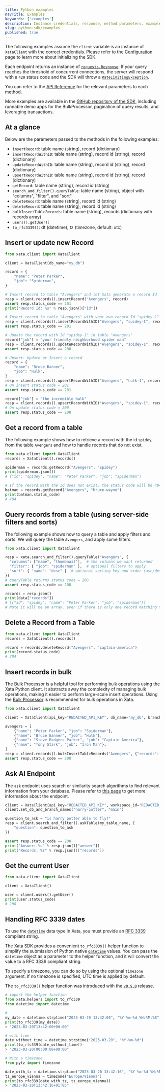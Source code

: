 ```yaml
---
title: Python examples
navTitle: Examples
keywords: ['examples']
description: Instance credentials, response, method parameters, examples, record operations
slug: python-sdk/examples
published: true
---
```


The following examples assume the `client` variable is an instance of `XataClient` with the correct credentials. Please refer to the [Configuration](/docs/python-sdk/overview#configuration) page to learn more about initializing the SDK.

Each endpoint returns an instance of [`requests.Response`](https://requests.readthedocs.io/en/latest/api/#requests.Response). If your query reaches the threshold of concurrent connections, the server will respond with a `429` status code and the SDK will throw a [`RateLimitingException`](https://github.com/xataio/xata-py/blob/main/xata/errors.py#L25).

You can refer to the [API Reference](https://xata-py.readthedocs.io/en/latest/api.html) for the relevant parameters to each method.

More examples are available in the [GitHub repository of the SDK](https://github.com/xataio/xata-py/tree/main/examples), including runnable demo apps for the BulkProcessor, pagination of query results, and leveraging transactions.

## At a glance

Below are the parameters passed to the methods in the following examples:

- `insertRecord`: table name (string), record (dictionary)
- `insertRecordWithID`: table name (string), record id (string), record (dictionary)
- `updateRecordWithID`: table name (string), record id (string), record (dictionary)
- `upsertRecordWithID`: table name (string), record id (string), record (dictionary)
- `getRecord`: table name (string), record id (string)
- `search_and_filter().queryTable`: table name (string), object with "columns", "filter", and "sort"
- `deleteRecord`: table name (string), record id (string)
- `deleteRecord`: table name (string), record id (string)
- `bulkInsertTableRecords`: table name (string), records (dictionary with records array)
- `users().getUser()`
- `to_rfc3339()`: dt (datetime), tz (timezone, default: utc)

## Insert or update new Record

```python
from xata.client import XataClient

client = XataClient(db_name="my_db")

record = {
    "name": "Peter Parker",
    "job": "Spiderman",
}

# Insert record to table "Avengers" and let Xata generate a record Id
resp = client.records().insertRecord("Avengers", record)
assert resp.status_code == 201
print("Record Id: %s" % resp.json()["id"])

# Insert record to table "Avengers" with your own record Id "spidey-1"
resp = client.records().insertRecordWithID("Avengers", "spidey-1", record)
assert resp.status_code == 201

# Update the record with Id "spidey-1" in table "Avengers"
record["job"] = "your friendly neighborhood spider man"
resp = client.records().updateRecordWithID("Avengers", "spidey-1", record)
assert resp.status_code == 200

# Upsert: Update or Insert a record
record = {
    "name": "Bruce Banner",
    "job": "Hulk",
}
resp = client.records().upsertRecordWithID("Avengers", "hulk-1", record)
# On insert status code = 201
assert resp.status_code == 201

record["job"] = "the incredible hulk"
resp = client.records().upsertRecordWithID("Avengers", "spidey-1", record)
# On update status code = 200
assert resp.status_code == 200
```

## Get a record from a table

The following example shows how to retrieve a record with the id `spidey`, from the table `Avengers` and how to handle records that do not exist.

```python
from xata.client import XataClient
records = XataClient().records()

spiderman = records.getRecord("Avengers", "spidey")
print(spiderman.json())
# {"id": "spidey", "name": "Peter Parker", "job": "spiderman"}

# If the record with the Id does not exist, the status code will be 404
batman = records.getRecord("Avengers", "bruce-wayne")
print(batman.status_code)
# 404
```

## Query records from a table (using server-side filters and sorts)

The following example shows how to query a table and apply filters and sorts. We will query the table `Avengers`, and apply some filters.

```python
from xata.client import XataClient

resp = xata.search_and_filter().queryTable("Avengers", {
  "columns": ["name", "thumbnail"],  # the columns we want returned
  "filter": { "job": "spiderman" },  # optional filters to apply
  "sort": { "name": "desc" }  # optional sorting key and order (asc/desc)
})
# queryTable returns status code = 200
assert resp.status_code == 200

records = resp.json()
print(data["records"])
# [{"id": "spidey", "name": "Peter Parker", "job": "spiderman"}]
# Note it will be an array, even if there is only one record matching the filters
```


## Delete a Record from a Table

```python
from xata.client import XataClient
records = XataClient().records()

record = records.deleteRecord("Avengers", "captain-america")
print(record.status_code)
# 204
```

## Insert records in bulk

The Bulk Processor is a helpful tool for performing bulk operations using the Xata Python client. It abstracts away the complexity of managing bulk operations, making it easier to perform large-scale insert operations. Using the [Bulk Processor](/docs/python-sdk/bulk-processor) is recommended for bulk operations in Xata.

```python
from xata.client import XataClient

client = XataClient(api_key="REDACTED_API_KEY", db_name="my_db", branch_name="feature-042")

avengers = [
    {"name": "Peter Parker", "job": "Spiderman"},
    {"name": "Bruce Banner", "job": "Hulk"},
    {"name": "Steve Rodgers Parker", "job": "Captain America"},
    {"name": "Tony Stark", "job": "Iron Man"},
]
resp = client.records().bulkInsertTableRecords("Avengers", {"records": avengers})
assert resp.status_code == 200
```

## Ask AI Endpoint

The `ask` endpoint uses search or similarity search algorithms to find relevant information from your database. Please refer to [this page](/docs/typescript-client/ask) to get more information about the endpoint.

```python
client = XataClient(api_key="REDACTED_API_KEY", workspace_id="REDACTED_WS_ID")
client.set_db_and_branch_names("harry-potter", "main")

question_to_ask = "is harry potter able to fly?"
resp = client.search_and_filter().askTable(my_table_name, {
    "question": question_to_ask
})

assert resp.status_code == 200
print("Answer: %s" % resp.json()["answer"])
print("Records: %s" % resp.json()["records"])
```

## Get the current User

```python
from xata.client import XataClient

client = XataClient()

user = client.users().getUser()
print(user.status_code)
# 200
```

## Handling RFC 3339 dates

To use the [`datetime`](/docs/concepts/data-model#datetime) data type in Xata, you must provide an [RFC 3339](https://datatracker.ietf.org/doc/html/rfc3339) compliant string.

The Xata SDK provides a convenient `to_rfc3339()` helper function to simplify the submission of Python native [`datetime`](https://docs.python.org/3/library/datetime.html) values. You can pass the `datetime` object as a parameter to the helper function, and it will convert the value to a RFC 3339 compliant string.

To specify a timezone, you can do so by using the optional `timezone` argument. If no timezone is specified, UTC time is applied by default.

The `to_rfc3339()` helper function was introduced with the [`v0.9.0`](https://github.com/xataio/xata-py/releases/tag/v0.9.0) release.

```python
# import the helper function
from xata.helpers import to_rfc339
from datetime import datetime

#
my_date = datetime.strptime("2023-03-20 13:42:00", "%Y-%m-%d %H:%M:%S")
print(to_rfc339(my_date))
> "2023-03-20T13:42:00+00:00"

# with time
date_without_time = datetime.strptime("2023-03-20", "%Y-%m-%d")
print(to_rfc339(date_without_time))
> "2023-03-20T00:00:00+00:00"

# With a timezone
from pytz import timezone

date_with_tz = datetime.strptime("2023-03-20 13:42:16", "%Y-%m-%d %H:%M:%S")
tz_europe_vienna = timezone("Europe/Vienna")
print(to_rfc339(date_with_tz, tz_europe_vienna))
> "2023-03-20T13:42:16+01:05"
```
